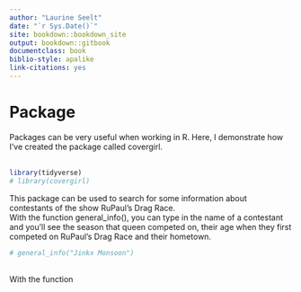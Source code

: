 ```yaml
---
author: "Laurine Seelt"
date: "`r Sys.Date()`"
site: bookdown::bookdown_site
output: bookdown::gitbook
documentclass: book
biblio-style: apalike
link-citations: yes
---
```


# Package

Packages can be very useful when working in R. Here, I demonstrate how I've created the package called covergirl. <br>
<br>
```r
library(tidyverse)
# library(covergirl)
```
This package can be used to search for some information about contestants of the show RuPaul's Drag Race.
<br>
With the function general_info(), you can type in the name of a contestant and you'll see the season that queen competed on, their age when they first competed on RuPaul's Drag Race and their hometown.
<br>
```r
# general_info("Jinkx Monsoon")
```
<br>
With the function 